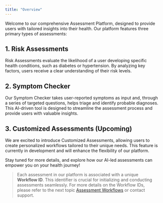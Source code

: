 ```yaml
---
title: "Overview"
---
```


Welcome to our comprehensive Assessment Platform, designed to provide users with tailored insights into their health. Our platform features three primary types of assessments:

## 1. Risk Assessments
Risk Assessments evaluate the likelihood of a user developing specific health conditions, such as diabetes or hypertension. By analyzing key factors, users receive a clear understanding of their risk levels.

## 2. Symptom Checker
Our Symptom Checker takes user-reported symptoms as input and, through a series of targeted questions, helps triage and identify probable diagnoses. This AI-driven tool is designed to streamline the assessment process and provide users with valuable insights.


## 3. Customized Assessments (Upcoming)
We are excited to introduce Customized Assessments, allowing users to create personalized workflows tailored to their unique needs. This feature is currently in development and will enhance the flexibility of our platform.  

Stay tuned for more details, and explore how our AI-led assessments can empower you on your health journey!  

> Each assessment in our platform is associated with a unique **Workflow ID**. This identifier is crucial for initializing and conducting assessments seamlessly. 
For more details on the Workflow IDs, please refer to the next topic [Assessment Workflows](./assessment-workflows) or contact support.
